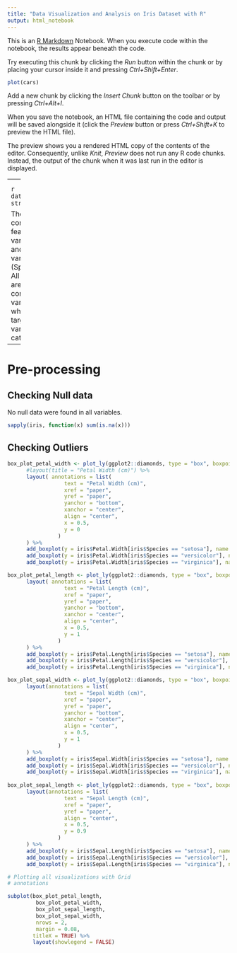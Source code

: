 ```yaml
---
title: "Data Visualization and Analysis on Iris Dataset with R"
output: html_notebook
---
```


This is an [R Markdown](http://rmarkdown.rstudio.com) Notebook. When you execute code within the notebook, the results appear beneath the code. 

Try executing this chunk by clicking the *Run* button within the chunk or by placing your cursor inside it and pressing *Ctrl+Shift+Enter*. 

```r
plot(cars)
```

Add a new chunk by clicking the *Insert Chunk* button on the toolbar or by pressing *Ctrl+Alt+I*.

When you save the notebook, an HTML file containing the code and output will be saved alongside it (click the *Preview* button or press *Ctrl+Shift+K* to preview the HTML file).

The preview shows you a rendered HTML copy of the contents of the editor. Consequently, unlike *Knit*, *Preview* does not run any R code chunks. Instead, the output of the chunk when it was last run in the editor is displayed.

---
<h1>Importing Libraries</h1>
```r
library(datasets)
library(ggplot2)
library(plotly)
```


<h1>Importing Dataset</h1>


```r
data("iris")
str(iris)
```

The dataset contains 4 feature variables and 1 target variable (Species). All features are continuous variables
whereas target variable is categorical. 

---

<h1>Pre-processing</h1>

<h2>Checking Null data</h2>
No null data were found in all variables.

```r
sapply(iris, function(x) sum(is.na(x)))
```

<h2>Checking Outliers</h2>

```r
box_plot_petal_width <- plot_ly(ggplot2::diamonds, type = "box", boxpoints = 'suspectedoutliers', jitter = 0.3) %>%
      #layout(title = "Petal Width (cm)") %>%
      layout( annotations = list(
                  text = "Petal Width (cm)",
                  xref = "paper",
                  yref = "paper",
                  yanchor = "bottom",
                  xanchor = "center",
                  align = "center",
                  x = 0.5,
                  y = 0
                )
      ) %>%
      add_boxplot(y = iris$Petal.Width[iris$Species == "setosa"], name = "Setosa") %>%
      add_boxplot(y = iris$Petal.Width[iris$Species == "versicolor"], name = "Versicolor") %>%
      add_boxplot(y = iris$Petal.Width[iris$Species == "virginica"], name = "Virginica")

box_plot_petal_length <- plot_ly(ggplot2::diamonds, type = "box", boxpoints = 'suspectedoutliers', jitter = 0.3) %>%
      layout( annotations = list(
                  text = "Petal Length (cm)",
                  xref = "paper",
                  yref = "paper",
                  yanchor = "bottom",
                  xanchor = "center",
                  align = "center",
                  x = 0.5,
                  y = 1
                )
      ) %>%
      add_boxplot(y = iris$Petal.Length[iris$Species == "setosa"], name = "Setosa") %>%
      add_boxplot(y = iris$Petal.Length[iris$Species == "versicolor"], name = "Versicolor") %>%
      add_boxplot(y = iris$Petal.Length[iris$Species == "virginica"], name = "Virginica")

box_plot_sepal_width <- plot_ly(ggplot2::diamonds, type = "box", boxpoints = 'suspectedoutliers', jitter = 0.3) %>%
      layout(annotations = list(
                  text = "Sepal Width (cm)",
                  xref = "paper",
                  yref = "paper",
                  yanchor = "bottom",
                  xanchor = "center",
                  align = "center",
                  x = 0.5,
                  y = 1
                )
      ) %>%
      add_boxplot(y = iris$Sepal.Width[iris$Species == "setosa"], name = "Setosa") %>%
      add_boxplot(y = iris$Sepal.Width[iris$Species == "versicolor"], name = "Versicolor") %>%
      add_boxplot(y = iris$Sepal.Width[iris$Species == "virginica"], name = "Virginica")
      
box_plot_sepal_length <- plot_ly(ggplot2::diamonds, type = "box", boxpoints = 'suspectedoutliers', jitter = 0.3) %>%
      layout(annotations = list(
                  text = "Sepal Length (cm)",
                  xref = "paper",
                  yref = "paper",
                  align = "center",
                  x = 0.5,
                  y = 0.9
                )
      ) %>%
      add_boxplot(y = iris$Sepal.Length[iris$Species == "setosa"], name = "Setosa") %>%
      add_boxplot(y = iris$Sepal.Length[iris$Species == "versicolor"], name = "Versicolor") %>%
      add_boxplot(y = iris$Sepal.Length[iris$Species == "virginica"], name = "Virginica")

# Plotting all visualizations with Grid
# annotations

subplot(box_plot_petal_length,
         box_plot_petal_width,
         box_plot_sepal_length,
         box_plot_sepal_width,
         nrows = 2,
         margin = 0.08,
        titleX = TRUE) %>%
        layout(showlegend = FALSE)


```

